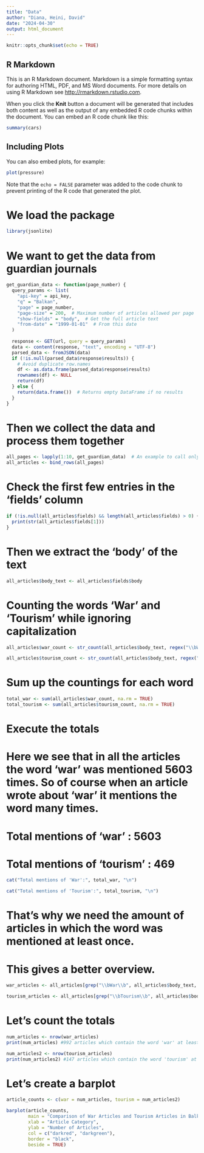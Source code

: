 ```yaml
---
title: "Data"
author: "Diana, Heini, David"
date: "2024-04-30"
output: html_document
---
```


```r
knitr::opts_chunk$set(echo = TRUE)
```

## R Markdown

This is an R Markdown document. Markdown is a simple formatting syntax for authoring HTML, PDF, and MS Word documents. For more details on using R Markdown see <http://rmarkdown.rstudio.com>.

When you click the **Knit** button a document will be generated that includes both content as well as the output of any embedded R code chunks within the document. You can embed an R code chunk like this:

```r
summary(cars)
```

## Including Plots

You can also embed plots, for example:

```r
plot(pressure)
```

Note that the `echo = FALSE` parameter was added to the code chunk to prevent printing of the R code that generated the plot.


#   We load the package
```r
library(jsonlite)
```



#   We want to get the data from guardian journals
```r
get_guardian_data <- function(page_number) {
  query_params <- list(
    "api-key" = api_key,
    "q" = "Balkan",
    "page" = page_number,
    "page-size" = 200,  # Maximum number of articles allowed per page
    "show-fields" = "body",  # Get the full article text
    "from-date" = "1999-01-01"  # From this date
  )
  
  response <- GET(url, query = query_params)
  data <- content(response, "text", encoding = "UTF-8")
  parsed_data <- fromJSON(data)
  if (!is.null(parsed_data$response$results)) {
    # Avoid duplicate row.names
    df <- as.data.frame(parsed_data$response$results)
    rownames(df) <- NULL
    return(df)
  } else {
    return(data.frame())  # Returns empty DataFrame if no results
  }
}
```


#   Then we collect the data and process them together
```r
all_pages <- lapply(1:10, get_guardian_data)  # An example to call only the first 10 pages
all_articles <- bind_rows(all_pages)
```


#   Check the first few entries in the 'fields' column
```r
if (!is.null(all_articles$fields) && length(all_articles$fields) > 0) {
  print(str(all_articles$fields[1]))
}
```


#   Then we extract the 'body' of the text
```r
all_articles$body_text <- all_articles$fields$body
```


#   Counting the words 'War' and 'Tourism' while ignoring capitalization
```r
all_articles$war_count <- str_count(all_articles$body_text, regex("\\bWar\\b", ignore_case = TRUE))

all_articles$tourism_count <- str_count(all_articles$body_text, regex("\\bTourism\\b", ignore_case = TRUE))
```


#   Sum up the countings for each word
```r
total_war <- sum(all_articles$war_count, na.rm = TRUE)
total_tourism <- sum(all_articles$tourism_count, na.rm = TRUE)
```


#   Execute the totals
#   Here we see that in all the articles the word 'war' was mentioned 5603 times. So of         course when an article wrote about 'war' it mentions the word many times.
#   Total mentions of 'war' : 5603
#   Total mentions of 'tourism' : 469
```r
cat("Total mentions of 'War':", total_war, "\n")

cat("Total mentions of 'Tourism':", total_tourism, "\n")

```


#   That's why we need the amount of articles in which the word was mentioned at least once.
#   This gives a better overview.
```r
war_articles <- all_articles[grep("\\bWar\\b", all_articles$body_text, ignore.case = TRUE), ]

tourism_articles <- all_articles[grep("\\bTourism\\b", all_articles$body_text, ignore.case = TRUE), ]

```


#   Let's count the totals
```r
num_articles <- nrow(war_articles)
print(num_articles) #992 articles which contain the word 'war' at least once

num_articles2 <- nrow(tourism_articles)
print(num_articles2) #147 articles which contain the word 'tourism' at least once


```


#   Let's create a barplot
```r
article_counts <- c(war = num_articles, tourism = num_articles2)

barplot(article_counts,
        main = "Comparison of War Articles and Tourism Articles in Balkan region",
        xlab = "Article Category",
        ylab = "Number of Articles",
        col = c("darkred", "darkgreen"),
        border = "black",
        beside = TRUE)
```






